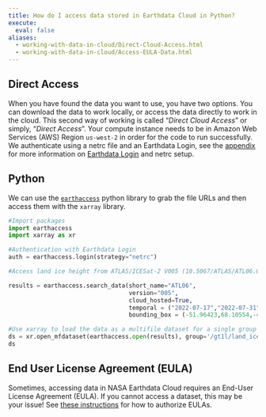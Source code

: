 ```yaml
---
title: How do I access data stored in Earthdata Cloud in Python?
execute:
  eval: false
aliases:
  - working-with-data-in-cloud/Direct-Cloud-Access.html
  - working-with-data-in-cloud/Access-EULA-Data.html
---
```


## Direct Access

When you have found the data you want to use, you have two options.  You can download the data to work locally, or access the data directly to work in the cloud. This second way of working is called "_Direct Cloud Access_" or simply, "_Direct Access_". Your compute instance needs to be in Amazon Web Services (AWS) Region `us-west-2` in order for the code to run successfully. We authenticate using a netrc file and an Earthdata Login, see the [appendix](../appendix/authentication.qmd) for more information on [Earthdata Login](https://urs.earthdata.nasa.gov/) and netrc setup.


## Python

We can use the [`earthaccess`](https://nsidc.github.io/earthaccess/) python library to grab the file URLs and then access them with the `xarray` library. 


```python
#Import packages
import earthaccess
import xarray as xr

#Authentication with Earthdata Login
auth = earthaccess.login(strategy="netrc")

#Access land ice height from ATLAS/ICESat-2 V005 (10.5067/ATLAS/ATL06.005), searching for data over western Greenland coast over two weeks in July 2022. The data are provided as HDF5 granules (files) that span about 1/14th of an orbit.

results = earthaccess.search_data(short_name="ATL06",
                                  version="005",
                                  cloud_hosted=True,
                                  temporal = ("2022-07-17","2022-07-31"),
                                  bounding_box = (-51.96423,68.10554,-48.71969,70.70529))

#Use xarray to load the data as a multifile dataset for a single group in the HDF5 file, in this case land ice segments:
ds = xr.open_mfdataset(earthaccess.open(results), group='/gt1l/land_ice_segments')
ds
```

## End User License Agreement (EULA)

Sometimes, accessing data in NASA Earthdata Cloud requires an End-User License Agreement (EULA). If you cannot access a dataset, this may be your issue! See [these instructions](https://urs.earthdata.nasa.gov/documentation/for_users/how_to_preauth_app) for how to authorize EULAs.


